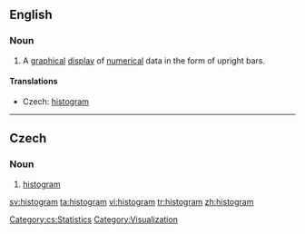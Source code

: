 ==English==
{{wikipedia}}
===Noun===
{{en-noun}}

# {{statistics}} A [[graphical]] [[display]] of [[numerical]] data in the form of upright bars.

====Translations====
{{trans-top|graphical display}}
* Czech: [[#Czech|histogram]] {{m}}
{{trans-mid}}
{{trans-bottom}}

----

==Czech==

===Noun===
{{cs-noun|g=m}}

# [[#English|histogram]]

[[Category:cs:Statistics]]
[[Category:Visualization]]

[[sv:histogram]]
[[ta:histogram]]
[[vi:histogram]]
[[tr:histogram]]
[[zh:histogram]]